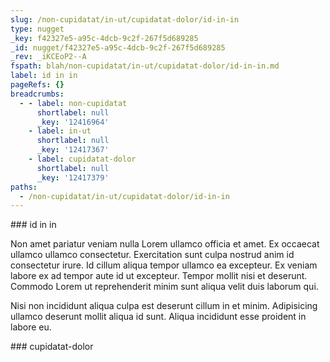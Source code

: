 ```yaml
---
slug: /non-cupidatat/in-ut/cupidatat-dolor/id-in-in
type: nugget
_key: f42327e5-a95c-4dcb-9c2f-267f5d689285
_id: nugget/f42327e5-a95c-4dcb-9c2f-267f5d689285
_rev: _iKCEoP2--A
fspath: blah/non-cupidatat/in-ut/cupidatat-dolor/id-in-in.md
label: id in in
pageRefs: {}
breadcrumbs:
  - - label: non-cupidatat
      shortlabel: null
      _key: '12416964'
    - label: in-ut
      shortlabel: null
      _key: '12417367'
    - label: cupidatat-dolor
      shortlabel: null
      _key: '12417379'
paths:
  - /non-cupidatat/in-ut/cupidatat-dolor/id-in-in
---
```


<NuggetArea>
<Nugget slug="/non-cupidatat/in-ut/cupidatat-dolor/id-in-in" type="nugget" _key="f42327e5-a95c-4dcb-9c2f-267f5d689285" _id="nugget/f42327e5-a95c-4dcb-9c2f-267f5d689285" _rev="_iKCEoP2--A" fspath="blah/non-cupidatat/in-ut/cupidatat-dolor/id-in-in.md" label="id in in" paths="/non-cupidatat/in-ut/cupidatat-dolor/id-in-in">
<NuggetBody>
### id in in

Non amet pariatur veniam nulla Lorem ullamco officia et amet. Ex occaecat ullamco ullamco consectetur. Exercitation sunt culpa nostrud anim id consectetur irure. Id cillum aliqua tempor ullamco ea excepteur. Ex veniam labore ex ad tempor aute id ut excepteur. Tempor mollit nisi et deserunt. Commodo Lorem ut reprehenderit minim sunt aliqua velit duis laborum qui.

Nisi non incididunt aliqua culpa est deserunt cillum in et minim. Adipisicing ullamco deserunt mollit aliqua id sunt. Aliqua incididunt esse proident in labore eu.

</NuggetBody>
<Breadcrumbs>
<Crumbs>
<Crumb _key="12416964" label="non-cupidatat" /><Crumb _key="12417367" label="in-ut" /><Crumb _key="12417379" label="cupidatat-dolor" />
</Crumbs>
</Breadcrumbs>
</Nugget>

<NuggetsInbound>
</NuggetsInbound>
<NuggetsOutbound>
</NuggetsOutbound>
</NuggetArea>
<PassagesInbound>
<Passage direction="inbound" type="passage" _key="12417379" _id="passage/12417379" _rev="_iKCEoP2---" label="cupidatat-dolor" passage="cupidatat-dolor" fspath="blah/non-cupidatat/in-ut/cupidatat-dolor" paths="/non-cupidatat/in-ut/cupidatat-dolor" slug="/non-cupidatat/in-ut/cupidatat-dolor">
<NuggetBody>
### cupidatat-dolor

</NuggetBody>
<Breadcrumbs>
<Crumbs>
<Crumb _key="12416964" label="non-cupidatat" /><Crumb _key="12417367" label="in-ut" />
</Crumbs>
</Breadcrumbs>
</Passage>

</PassagesInbound>
<PassagesOutbound>
</PassagesOutbound>